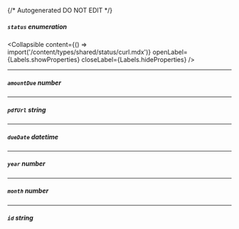 {/* Autogenerated DO NOT EDIT  */}

##### `status` _enumeration_

<Collapsible content={() => import('/content/types/shared/status/curl.mdx')} openLabel={Labels.showProperties} closeLabel={Labels.hideProperties} />


---
##### `amountDue` _number_

---
##### `pdfUrl` _string_

---
##### `dueDate` _datetime_

---
##### `year` _number_

---
##### `month` _number_

---
##### `id` _string_


